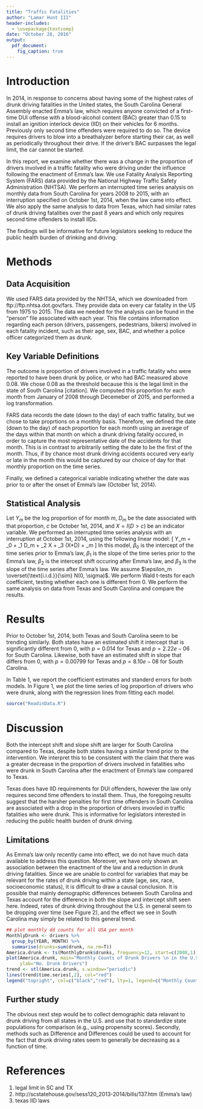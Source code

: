 ```yaml
---
title: "Traffic Fatalities"
author: "Lamar Hunt III"
header-includes:
  - \usepackage{textcomp}
date: "October 28, 2016"
output: 
  pdf_document:
    fig_caption: true
---
```



# Introduction
In 2014, in response to concerns about having some of the highest rates of drunk driving fatalities in the United states, the South Carolina General Assembly enacted Emma's law, which requires anyone convicted of a first-time DUI offense with a blood-alcohol content (BAC) greater than 0.15 to install an ignition interlock device (IID) on their vehicles for 6 months. Previously only second time offenders were required to do so. The device requires drivers to blow into a breathalyzer before starting their car, as well as periodically throughout their drive. If the driver's BAC surpasses the legal limit, the car cannot be started. 

In this report, we examine whether there was a change in the proportion of drivers involved in a traffic fatality who were driving under the influence following the enactment of Emma's law. We use Fatality Analysis Reporting System (FARS) data provided by the National Highway Traffic Safety Administration (NHTSA). We perform an interrupted time series analysis on monthly data from South Carolina for years 2008 to 2015, with an interruption specified on October 1st, 2014, when the law came into effect. We also apply the same analysis to data from Texas, which had similar rates of drunk driving fatalities over the past 8 years and which only requires second time offenders to install IIDs.

The findings will be informative for future legislators seeking to reduce the public health burden of drinking and driving. 


# Methods
## Data Acquisition
We used FARS data provided by the NHTSA, which we downloaded from ftp://ftp.nhtsa.dot.gov/fars. They provide data on every car fatality in the US from 1975 to 2015. The data we needed for the analysis can be found in the "person" file associated with each year. This file contains information regarding each person (drivers, passengers, pedestrians, bikers) involved in each fatality incident, such as their age, sex, BAC, and whether a police officer categorized them as drunk.

## Key Variable Definitions
The outcome is proportion of drivers involved in a traffic fatality who were reported to have been drunk by police, or who had BAC measured above 0.08. We chose 0.08 as the threshold because this is the legal limit in the state of South Carolina [citation]. We computed this proportion for each month from January of 2008 through Decemeber of 2015, and performed a log transformation.

FARS data records the date (down to the day) of each traffic fatality, but we chose to take proprtions on a monthly basis. Therefore, we defined the date (down to the day) of each proportion for each month using an average of the days within that month on which a drunk driving fatality occured, in order to capture the most representative date of the accidents for that month. This is in contrast to arbitrarily setting the date to be the first of the month. Thus, if by chance most drunk driving accidents occured very early or late in the month this would be captured by our choice of day for that monthly proportion on the time series. 

Finally, we defined a categorical variable indicating whether the date was prior to or after the onset of Emma's law (October 1st, 2014).

## Statistical Analysis
Let $Y_m$ be the log proportion of for month $m$, $D_m$ be the date associated with that proportion, $c$ be October 1st, 2014, and $X = I(D > c)$ be an indicator variable. We performed an interrupted time series analysis with an interruption at October 1st, 2014, using the following linear model:
\[
Y_m = \beta_0 + \beta_1 D_m + \beta_2 X + \beta_3 (X*D) + \epsilon_m
\]
In this model, $\beta_0$ is the intercept of the time series prior to Emma's law, $\beta_1$ is the slope of the time series prior to the Emma's law, $\beta_2$ is the intercept shift occuring after Emma's law, and $\beta_3$ is the slope of the time series after Emma's law. We assume $\epsilon_m \overset{\text{i.i.d.}}{\sim} N(0, \sigma)$. We perform Wald t-tests for each coefficient, testing whether each one is different from 0. We perform the same analysis on data from Texas and South Carolina and compare the results. 

# Results
Prior to October 1st, 2014, both Texas and South Carolina seem to be trending similarly. Both states have an estimated shift it intercept that is significantly different from 0, with $p=0.014$ for Texas and $p=2.22e-06$ for South Carolina. Likewise, both have an estimated shift in slope that differs from 0, with $p=0.00799$ for Texas and $p=8.10e-08$ for South Carolina. 

In Table 1, we report the coefficient estimates and standerd errors for both models. In Figure 1, we plot the time series of log proportion of drivers who were drunk, along with the regression lines from fitting each model. 

\begin{table}[!htbp] \centering 
  \caption{Linear Model Results} 
  \label{} 
\begin{tabular}{@{\extracolsep{5pt}}rcc} 
\\[-1.8ex]\hline 
\\[-1.8ex] & South Carolina & Texas\\ 
\hline \\[-1.8ex] 
 Intercept before 10/1/2014 & $-$0.890$^{***} (0.043)$ & $-$0.875$^{***} (0.023)$ \\ 
  & & \\ 
 Slope before 10/1/2014 & 0.00004 (0.00003) & 0.0001$^{***}$ (0.00002) \\ 
  & & \\ 
 Intercept Shift & 5.198$^{***}$ (1.029) & 1.353$^{**}$ (0.539)\\ 
  & & \\ 
 Slope Shift  & $-$0.002$^{***}$ (0.0004) & $-$0.001$^{***}$ (0.0002) \\ 
  & & \\ 
\hline \\[-1.8ex] 
Observations & 96 & 96 \\ 
R$^{2}$ & 0.708 & 0.257 \\ 
Adjusted R$^{2}$ & 0.698 & 0.232 \\ 
Residual Std. Error (df = 92) & 0.194 & 0.101 \\ 
F Statistic (df = 3; 92) & 74.280$^{***}$ & 10.592$^{***}$ \\ 
\hline 
\hline \\[-1.8ex] 
\textit{Note:}  & \multicolumn{2}{r}{$^{*}$p$<$0.1; $^{**}$p$<$0.05; $^{***}$p$<$0.01} \\ 
\end{tabular} 
\end{table} 


```r
source("ReadinData.R")
```

# Discussion
Both the intercept shift and slope shift are larger for South Carolina compared to Texas, despite both states having a similar trend prior to the intervention. We interpret this to be consistent with the claim that there was a greater decrease in the proportion of drivers involved in fatalities who were drunk in South Carolina after the enactment of Emma's law compared to Texas.

Texas does have IID requirements for DUI offenders, however the law only requires second time offenders to install them. Thus, the foregoing results suggest that the harsher penalties for first time offenders in South Carolina are associated with a drop in the proportion of drivers invovled in traffic fatalities who were drunk. This is informative for legislators interested in reducing the public health burden of drunk driving.

## Limitations
As Emma's law only recently came into effect, we do not have much data available to address this question. Moreover, we have only shown an association between the enactment of the law and a reduction in drunk driving fatalities. Since we are unable to control for variables that may be relevant for the rates of drunk driving within a state (age, sex, race, socioeconomic status), it is difficult to draw a causal conclusion. It is possible that mainly demographic differences between South Carolina and Texas account for the difference in both the slope and intercept shift seen here. Indeed, rates of drunk driving throughout the U.S. in general seem to be dropping over time (see Figure 2), and the effect we see in South Carolina may simply be related to this general trend. 

```r
## plot monthly dd counts for all USA per month
MonthlyDrunk <- drivers %>% 
  group_by(YEAR, MONTH) %>%
  summarise(drunks=sum(drunk, na.rm=T))
America.drunk <- ts(MonthlyDrunk$drunks, frequency=12, start=c(2008,1))
plot(America.drunk, main="Monthly Counts of Drunk Drivers \n in the U.S.",
     ylab="No. Drunk Drivers")
trend <- stl(America.drunk, s.window="periodic")
lines(trend$time.series[,2], col="red")
legend("topright", col=c("black","red"), lty=1, legend=c("Monthly Count", "Trend"))
```

## Further study
The obvious next step would be to collect demographic data relavant to drunk driving from all states in the U.S. and use that to standardize state populations for comparison (e.g., using propensity scores). Secondly, methods such as Difference and Differences could be used to account for the fact that drunk driving rates seem to generally be decreasing as a function of time.

# References
1. legal limit in SC and TX
2. http://scstatehouse.gov/sess120_2013-2014/bills/137.htm (Emma's law)
3. texas IID laws



